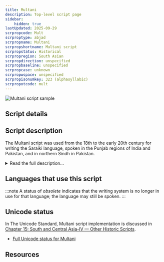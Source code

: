 ```yaml
---
title: Multani
description: Top-level script page
sidebar:
    hidden: true
lastUpdated: 2025-09-29
scrpropcode: Mult
scrproptype: abjad
scrpropname: Multani
scrpropshortname: Multani script
scrpropstatus: Historical
scrpropregion: South Asian
scrpropdirection: unspecified
scrpropbaseline: unspecified
scrpropcase: unknown
scrpropwspace: unspecified
scrpropisonumkey: 323 (alphasyllabic)
scrpropotcode: mult
---
```



![Multani script sample](../images/mult-sample.png "Sapedder 2019.  subject area")

## Script details

<ScriptDetails />

## Script description

The Multani script was used from the 18th to the early 20th century for writing the Saraiki language, spoken in the Punjab regions of India and Pakistan, and in northern Sindh in Pakistan.

<details>
<summary>Read the full description...</summary>It was a commercial script, used mainly by merchants. Structurally, the script has characteristics of an abjad; vowels are generally not written unless they appear at the start of a word or in one-syllable V or CV clusters.
</details>

## Languages that use this script

:::note
A status of _obsolete_ indicates that the writing system is no longer in use for that language; the language may still be spoken.
:::

<WsList script='Mult' wsMax='5' />

## Unicode status

In The Unicode Standard, Multani script implementation is discussed in [Chapter 15: South and Central Asia-IV — Other Historic Scripts](https://www.unicode.org/versions/latest/core-spec/chapter-15/#G95487).

- [Full Unicode status for Multani](/scrlang/unicode/mult-unicode)



## Resources

<ScriptResources detailSummary='seemore' />

